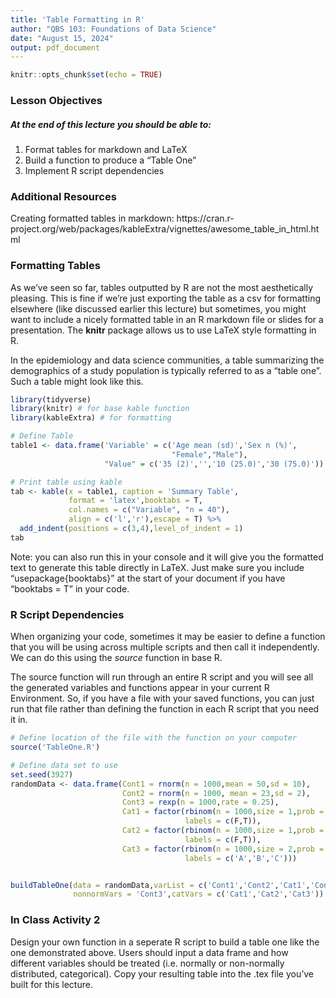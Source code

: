 ```yaml
---
title: 'Table Formatting in R'
author: "QBS 103: Foundations of Data Science"
date: "August 15, 2024"
output: pdf_document
---
```


```r
knitr::opts_chunk$set(echo = TRUE)
```


### Lesson Objectives

##### At the end of this lecture you should be able to:
1. Format tables for markdown and LaTeX
2. Build a function to produce a "Table One"
3. Implement R script dependencies


### Additional Resources

Creating formatted tables in markdown: https://cran.r-project.org/web/packages/kableExtra/vignettes/awesome_table_in_html.html


### Formatting Tables

As we've seen so far, tables outputted by R are not the most aesthetically pleasing. This is fine if we're just exporting the table as a csv for formatting elsewhere (like discussed earlier this lecture) but sometimes, you might want to include a nicely formatted table in an R markdown file or slides for a presentation. The **knitr** package allows us to use LaTeX style formatting in R. 

In the epidemiology and data science communities, a table summarizing the demographics of a study population is typically referred to as a "table one". Such a table might look like this.

``` r

library(tidyverse)
library(knitr) # for base kable function
library(kableExtra) # for formatting 

# Define Table
table1 <- data.frame('Variable' = c('Age mean (sd)','Sex n (%)',
                                    "Female","Male"),
                     "Value" = c('35 (2)','','10 (25.0)','30 (75.0)'))

# Print table using kable
tab <- kable(x = table1, caption = 'Summary Table',
             format = 'latex',booktabs = T,
             col.names = c("Variable", "n = 40"),
             align = c('l','r'),escape = T) %>%
  add_indent(positions = c(3,4),level_of_indent = 1)
tab
```

Note: you can also run this in your console and it will give you the formatted text to generate this table directly in LaTeX. Just make sure you include "usepackage{booktabs}" at the start of your document if you have "booktabs = T" in your code.


### R Script Dependencies

When organizing your code, sometimes it may be easier to define a function that you will be using across multiple scripts and then call it independently. We can do this using the *source* function in base R. 

The source function will run through an entire R script and you will see all the generated variables and functions appear in your current R Environment. So, if you have a file with your saved functions, you can just run that file rather than defining the function in each R script that you need it in. 

``` r

# Define location of the file with the function on your computer
source('TableOne.R')

# Define data set to use
set.seed(3927)
randomData <- data.frame(Cont1 = rnorm(n = 1000,mean = 50,sd = 10),
                         Cont2 = rnorm(n = 1000, mean = 23,sd = 2),
                         Cont3 = rexp(n = 1000,rate = 0.25),
                         Cat1 = factor(rbinom(n = 1000,size = 1,prob = 0.50),
                                       labels = c(F,T)),
                         Cat2 = factor(rbinom(n = 1000,size = 1,prob = 0.25),
                                       labels = c(F,T)),
                         Cat3 = factor(rbinom(n = 1000,size = 2,prob = 0.40),
                                       labels = c('A','B','C')))


buildTableOne(data = randomData,varList = c('Cont1','Cont2','Cat1','Cont3','Cat2','Cat3'),
              nonnormVars = 'Cont3',catVars = c('Cat1','Cat2','Cat3'))

```



### In Class Activity 2

Design your own function in a seperate R script to build a table one like the one demonstrated above. Users should input a data frame and how different variables should be treated (i.e. normally or non-normally distributed, categorical). Copy your resulting table into the .tex file you've built for this lecture. 
